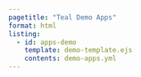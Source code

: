 ```yaml
---
pagetitle: "Teal Demo Apps"
format: html
listing:
  - id: apps-demo
    template: demo-template.ejs
    contents: demo-apps.yml
---
```



::: {#apps-demo .column-page}
:::

